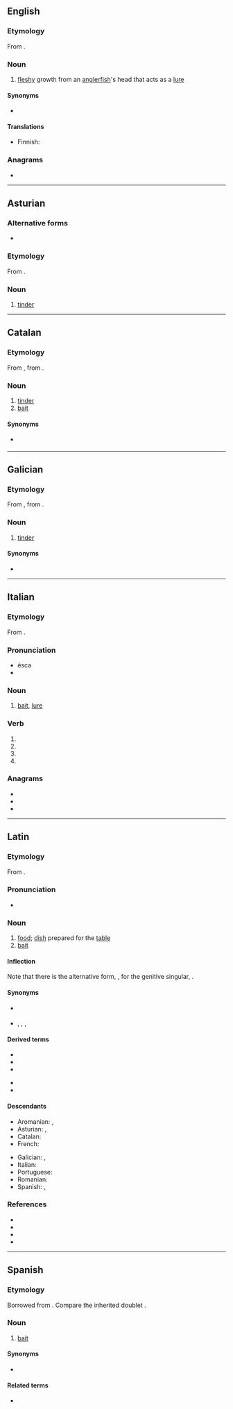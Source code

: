 {{also|ESCA|ésca|-esca}}
==English==

===Etymology===
{{PIE root|en|h₁ed}}
From {{etyl|la|en}} {{m|la|ēsca||bait}}.

===Noun===
{{en-noun|escae}}

# {{lb|en|ichthyology}} [[fleshy]] growth from an [[anglerfish]]'s head that acts as a [[lure]]

====Synonyms====
* {{l|en|illicium}}

====Translations====
{{trans-top|growth on anglerfish's head}}
* Finnish: {{t+|fi|onki}}
{{trans-mid}}
{{trans-bottom}}

===Anagrams===
* {{anagrams|en|ACEs|ASCE|Aces|CASE|Case|Ceas|SCEA|aces|aesc|case|æsc}}

----

==Asturian==

===Alternative forms===
* {{l|ast|yesca}}

===Etymology===
From {{inh|ast|la|ēsca}}.

===Noun===
{{ast-noun|f|esques}}

# [[tinder]] {{gloss|dry plants used to light a fire}}

----

==Catalan==

===Etymology===
From {{inh|ca|pro|}}, from {{inh|ca|la|ēsca}}.

===Noun===
{{ca-noun|f}}

# [[tinder]] {{gloss|dry plants used to light a fire}}
# [[bait]] {{gloss|substance used in catching fish}}

====Synonyms====
* {{sense|bait}} {{l|ca|esquer}}

----

==Galician==

===Etymology===
From {{inh|gl|roa-opt|}}, from {{inh|gl|la|ēsca}}.

===Noun===
{{gl-noun|f}}

# [[tinder]] {{gloss|dry plants used to light a fire}}

====Synonyms====
* {{l|gl|isca}}

----

==Italian==

===Etymology===
From {{inh|it|la|ēsca}}.

===Pronunciation===
* ésca
* {{IPA|/ˈeska/|lang=it}}

===Noun===
{{it-noun|f}}

# [[bait]], [[lure]]

===Verb===
{{head|it|verb form}}

# {{inflection of|uscire||1|s|pres|subj|lang=it}}
# {{inflection of|uscire||2|s|pres|subj|lang=it}}
# {{inflection of|uscire||3|s|pres|subj|lang=it}}
# {{inflection of|uscire||3|s|impr|lang=it}}

===Anagrams===
* {{l|it|asce}}
* {{l|it|case}}
* {{l|it|seca}}

----

==Latin==

===Etymology===
From {{m|la|edō||eat}}.

===Pronunciation===
* {{la-IPA|ēsca}}

===Noun===
{{la-noun|ēsca|ēscae|f|first}}

# [[food]]; [[dish]] prepared for the [[table]]
# [[bait]]

====Inflection====
Note that there is the alternative form, {{m|la|ēscās}}, for the genitive singular, {{m|la|ēscae}}.
{{la-decl-1st|ēsc}}

====Synonyms====
* {{sense|bait}} {{l|la|cibus}}
* {{sense|food}} {{l|la|alimentum}}, {{l|la|cibāria}}, {{l|la|cibus}}, {{l|la|pulmentum}}

====Derived terms====
{{top2}}
* {{l|la|escālis}}
* {{l|la|escārius}}
* {{l|la|escātilis}}
{{mid2}}
* {{l|la|escifer}}
* {{l|la|esculentus}}
{{bottom}}

====Descendants====
{{top2}}
* Aromanian: {{l|rup|eascã}}, {{l|rup|iascã}}
* Asturian: {{l|ast|esca}}, {{l|ast|yesca}}
* Catalan: {{l|ca|esca}}
* French: {{l|fr|esche}}
{{mid2}}
* Galician: {{l|gl|esca}}, {{l|gl|isca}}
* Italian: {{l|it|esca}}
* Portuguese: {{l|pt|isca}}
* Romanian: {{l|ro|iască}}
* Spanish: {{l|es|esca}}, {{l|es|yesca}}
{{bottom}}

===References===
* {{R:L&S}}
* {{R:Elementary Lewis}}
* {{R:du Cange}}
* {{R:Gaffiot}}

----

==Spanish==

===Etymology===
Borrowed from {{bor|es|la|ēsca|notext=1}}. Compare the inherited doublet {{doublet|yesca|lang=es|notext=1}}.

===Noun===
{{es-noun|f}}

# {{lb|es|dated}} [[bait]] {{gloss|substance used in catching fish}}

====Synonyms====
* {{l|es|cebo}}

====Related terms====
* {{l|es|yesca}}